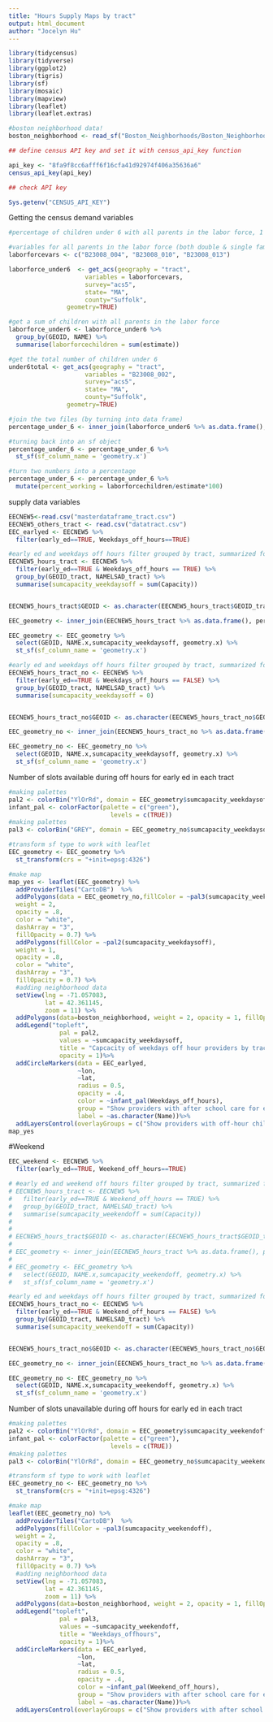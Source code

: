 ```yaml
---
title: "Hours Supply Maps by tract"
output: html_document
author: "Jocelyn Hu"
---
```

```r
library(tidycensus)
library(tidyverse)
library(ggplot2)
library(tigris)
library(sf)
library(mosaic)
library(mapview)
library(leaflet)
library(leaflet.extras)
```

```r
#boston neighborhood data!
boston_neighborhood <- read_sf("Boston_Neighborhoods/Boston_Neighborhoods.shp")
```


```r
## define census API key and set it with census_api_key function

api_key <- "8fa9f8cc6afff6f16cfa41d92974f406a35636a6"
census_api_key(api_key)

## check API key

Sys.getenv("CENSUS_API_KEY")
```


Getting the census demand variables
```r
#percentage of children under 6 with all parents in the labor force, 1 for single-parent household, 2 for two-parent household in each census tract in Boston.

#variables for all parents in the labor force (both double & single family households)
laborforcevars <- c("B23008_004", "B23008_010", "B23008_013")

laborforce_under6  <- get_acs(geography = "tract",
                     variables = laborforcevars,
                     survey="acs5",
                     state= "MA",
                     county="Suffolk",
                geometry=TRUE)

#get a sum of children with all parents in the labor force
laborforce_under6 <- laborforce_under6 %>%
  group_by(GEOID, NAME) %>%
  summarise(laborforcechildren = sum(estimate))

#get the total number of children under 6
under6total <- get_acs(geography = "tract",
                     variables = "B23008_002",
                     survey="acs5",
                     state= "MA",
                     county="Suffolk",
                geometry=TRUE)

#join the two files (by turning into data frame)
percentage_under_6 <- inner_join(laborforce_under6 %>% as.data.frame(), under6total %>% as.data.frame(), by = "GEOID")

#turning back into an sf object
percentage_under_6 <- percentage_under_6 %>%
  st_sf(sf_column_name = 'geometry.x')

#turn two numbers into a percentage
percentage_under_6 <- percentage_under_6 %>%
  mutate(percent_working = laborforcechildren/estimate*100)
```


supply data variables
```r
EECNEW5<-read.csv("masterdataframe_tract.csv")
EECNEW5_others_tract <- read.csv("datatract.csv")
EEC_earlyed <- EECNEW5 %>%
  filter(early_ed==TRUE, Weekdays_off_hours==TRUE)

```

```r
#early ed and weekdays off hours filter grouped by tract, summarized for capacity
EECNEW5_hours_tract <- EECNEW5 %>%
  filter(early_ed==TRUE & Weekdays_off_hours == TRUE) %>%
  group_by(GEOID_tract, NAMELSAD_tract) %>%
  summarise(sumcapacity_weekdaysoff = sum(Capacity))


EECNEW5_hours_tract$GEOID <- as.character(EECNEW5_hours_tract$GEOID_tract)

EEC_geometry <- inner_join(EECNEW5_hours_tract %>% as.data.frame(), percentage_under_6 %>% as.data.frame(), by = "GEOID")

EEC_geometry <- EEC_geometry %>%
  select(GEOID, NAME.x,sumcapacity_weekdaysoff, geometry.x) %>%
  st_sf(sf_column_name = 'geometry.x')

```


```r
#early ed and weekdays off hours filter grouped by tract, summarized for capacity
EECNEW5_hours_tract_no <- EECNEW5 %>%
  filter(early_ed==TRUE & Weekdays_off_hours == FALSE) %>%
  group_by(GEOID_tract, NAMELSAD_tract) %>%
  summarise(sumcapacity_weekdaysoff = 0)


EECNEW5_hours_tract_no$GEOID <- as.character(EECNEW5_hours_tract_no$GEOID_tract)

EEC_geometry_no <- inner_join(EECNEW5_hours_tract_no %>% as.data.frame(), percentage_under_6 %>% as.data.frame(), by = "GEOID")

EEC_geometry_no <- EEC_geometry_no %>%
  select(GEOID, NAME.x,sumcapacity_weekdaysoff, geometry.x) %>%
  st_sf(sf_column_name = 'geometry.x')

```



Number of slots available during off hours for early ed in each tract

```r
#making palettes
pal2 <- colorBin("YlOrRd", domain = EEC_geometry$sumcapacity_weekdaysoff)
infant_pal <- colorFactor(palette = c("green"),
                            levels = c(TRUE))
#making palettes
pal3 <- colorBin("GREY", domain = EEC_geometry_no$sumcapacity_weekdaysoff)

#transform sf type to work with leaflet
EEC_geometry <- EEC_geometry %>%
  st_transform(crs = "+init=epsg:4326")

#make map
map_yes <- leaflet(EEC_geometry) %>%
  addProviderTiles("CartoDB")  %>%
  addPolygons(data = EEC_geometry_no,fillColor = ~pal3(sumcapacity_weekdaysoff),
  weight = 2,
  opacity = .8,
  color = "white",
  dashArray = "3",
  fillOpacity = 0.7) %>%
  addPolygons(fillColor = ~pal2(sumcapacity_weekdaysoff),
  weight = 1,
  opacity = .8,
  color = "white",
  dashArray = "3",
  fillOpacity = 0.7) %>%
  #adding neighborhood data
  setView(lng = -71.057083, 
          lat = 42.361145, 
          zoom = 11) %>%
  addPolygons(data=boston_neighborhood, weight = 2, opacity = 1, fillOpacity=0, stroke=TRUE, color="black", label=~Name) %>%
  addLegend("topleft", 
              pal = pal2, 
              values = ~sumcapacity_weekdaysoff,
              title = "Capcacity of weekdays off hour providers by tract",
              opacity = 1)%>%
  addCircleMarkers(data = EEC_earlyed,
                   ~lon,
                   ~lat,
                   radius = 0.5,
                   opacity = .4,
                   color = ~infant_pal(Weekdays_off_hours),
                   group = "Show providers with after school care for early ed",
                   label = ~as.character(Name))%>%
  addLayersControl(overlayGroups = c("Show providers with off-hour childcare for early ed during weekdays"))
map_yes
```

#Weekend
```r
EEC_weekend <- EECNEW5 %>%
  filter(early_ed==TRUE, Weekend_off_hours==TRUE)

```


```r

# #early ed and weekend off hours filter grouped by tract, summarized for capacity. No available slot during weekend
# EECNEW5_hours_tract <- EECNEW5 %>%
#   filter(early_ed==TRUE & Weekend_off_hours == TRUE) %>%
#   group_by(GEOID_tract, NAMELSAD_tract) %>%
#   summarise(sumcapacity_weekendoff = sum(Capacity))
# 
# 
# EECNEW5_hours_tract$GEOID <- as.character(EECNEW5_hours_tract$GEOID_tract)
# 
# EEC_geometry <- inner_join(EECNEW5_hours_tract %>% as.data.frame(), percentage_under_6 %>% as.data.frame(), by = "GEOID")
# 
# EEC_geometry <- EEC_geometry %>%
#   select(GEOID, NAME.x,sumcapacity_weekendoff, geometry.x) %>%
#   st_sf(sf_column_name = 'geometry.x')

```


```r
#early ed and weekdays off hours filter grouped by tract, summarized for capacity
EECNEW5_hours_tract_no <- EECNEW5 %>%
  filter(early_ed==TRUE & Weekend_off_hours == FALSE) %>%
  group_by(GEOID_tract, NAMELSAD_tract) %>%
  summarise(sumcapacity_weekendoff = sum(Capacity))


EECNEW5_hours_tract_no$GEOID <- as.character(EECNEW5_hours_tract_no$GEOID_tract)

EEC_geometry_no <- inner_join(EECNEW5_hours_tract_no %>% as.data.frame(), percentage_under_6 %>% as.data.frame(), by = "GEOID")

EEC_geometry_no <- EEC_geometry_no %>%
  select(GEOID, NAME.x,sumcapacity_weekendoff, geometry.x) %>%
  st_sf(sf_column_name = 'geometry.x')

```



Number of slots unavailable during off hours for early ed in each tract

```r
#making palettes
pal2 <- colorBin("YlOrRd", domain = EEC_geometry$sumcapacity_weekendoff)
infant_pal <- colorFactor(palette = c("green"),
                            levels = c(TRUE))
#making palettes
pal3 <- colorBin("YlOrRd", domain = EEC_geometry_no$sumcapacity_weekendoff, reverse = FALSE)

#transform sf type to work with leaflet
EEC_geometry_no <- EEC_geometry_no %>%
  st_transform(crs = "+init=epsg:4326")

#make map
leaflet(EEC_geometry_no) %>%
  addProviderTiles("CartoDB")  %>%
  addPolygons(fillColor = ~pal3(sumcapacity_weekendoff),
  weight = 2,
  opacity = .8,
  color = "white",
  dashArray = "3",
  fillOpacity = 0.7) %>%
  #adding neighborhood data
  setView(lng = -71.057083, 
          lat = 42.361145, 
          zoom = 11) %>%
  addPolygons(data=boston_neighborhood, weight = 2, opacity = 1, fillOpacity=0, stroke=TRUE, color="black", label=~Name) %>%
  addLegend("topleft", 
              pal = pal3, 
              values = ~sumcapacity_weekendoff,
              title = "Weekdays_offhours",
              opacity = 1)%>%
  addCircleMarkers(data = EEC_earlyed,
                   ~lon,
                   ~lat,
                   radius = 0.5,
                   opacity = .4,
                   color = ~infant_pal(Weekend_off_hours),
                   group = "Show providers with after school care for early ed",
                   label = ~as.character(Name))%>%
  addLayersControl(overlayGroups = c("Show providers with after school care for early ed"))

```

